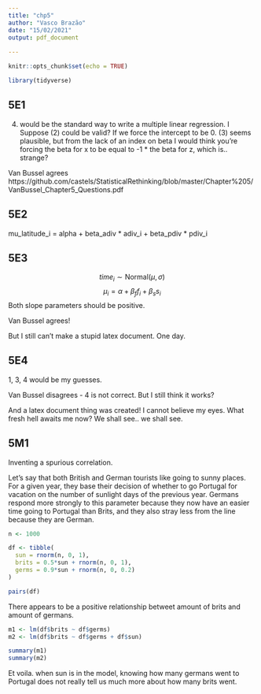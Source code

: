 ```yaml
---
title: "chp5"
author: "Vasco Brazão"
date: "15/02/2021"
output: pdf_document
  
---
```


```r
knitr::opts_chunk$set(echo = TRUE)
```

```r
library(tidyverse)
```
## 5E1

(4) would be the standard way to write a multiple linear regression. I Suppose (2) could be valid? If we force the intercept to be 0. (3) seems plausible, but from the lack of an index on beta I would think you're forcing the beta for x to be equal to -1 * the beta for z, which is.. strange?

Van Bussel agrees https://github.com/castels/StatisticalRethinking/blob/master/Chapter%205/VanBussel_Chapter5_Questions.pdf



## 5E2

mu_latitude_i = alpha + beta_adiv * adiv_i + beta_pdiv * pdiv_i

## 5E3

$$time_i \sim \text{Normal}(\mu, \sigma)$$
$$\mu_i = \alpha + \beta_f f_i + \beta_s s_i $$
Both slope parameters should be positive. 

Van Bussel agrees!

But I still can't make a stupid latex document. One day. 

## 5E4

1, 3, 4 would be my guesses.

Van Bussel disagrees - 4 is not correct. But I still think it works?

And a latex document thing was created! I cannot believe my eyes. What fresh hell awaits me now? We shall see.. we shall see.

## 5M1

Inventing a spurious correlation.

Let's say that both British and German tourists like going to sunny places. For a given year, they base their decision of whether to go Portugal for vacation on the number of sunlight days of the previous year. Germans respond more strongly to this parameter because they now have an easier time going to Portugal than Brits, and they also stray less from the line because they are German.

```r
n <- 1000

df <- tibble(
  sun = rnorm(n, 0, 1),
  brits = 0.5*sun + rnorm(n, 0, 1),
  germs = 0.9*sun + rnorm(n, 0, 0.2)
)
```

```r
pairs(df)
```


There appears to be a positive relationship betweet amount of brits and amount of germans.

```r
m1 <- lm(df$brits ~ df$germs)
m2 <- lm(df$brits ~ df$germs + df$sun)

summary(m1)
summary(m2)
```
Et voila. when sun is in the model, knowing how many germans went to Portugal does not really tell us much more about how many brits went.



